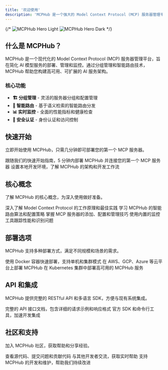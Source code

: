 ```yaml
---
title: '欢迎使用'
description: 'MCPHub 是一个强大的 Model Context Protocol (MCP) 服务器管理平台，提供分组管理、智能路由和实时监控等功能'
---
```


{/* <img className="block dark:hidden" src="/images/hero-light.png" alt="MCPHub Hero Light" />
<img className="hidden dark:block" src="/images/hero-dark.png" alt="MCPHub Hero Dark" /> */}

## 什么是 MCPHub？

MCPHub 是一个现代化的 Model Context Protocol (MCP) 服务器管理平台，旨在简化 AI 模型服务的部署、管理和监控。通过分组管理和智能路由技术，MCPHub 帮助您构建高可用、可扩展的 AI 服务架构。

### 核心功能

- **🏗️ 分组管理** - 灵活的服务器分组和配置管理
- **🚀 智能路由** - 基于语义检索的智能路由分发
- **📊 实时监控** - 全面的性能指标和健康检查
- **🔐 安全认证** - 身份认证和访问控制

## 快速开始

立即开始使用 MCPHub，只需几分钟即可部署您的第一个 MCP 服务器。

<CardGroup cols={2}>
  <Card title="5 分钟快速部署" icon="rocket" href="/zh/quickstart">
    跟随我们的快速开始指南，5 分钟内部署 MCPHub 并连接您的第一个 MCP 服务器
  </Card>
  <Card title="开发环境搭建" icon="code" href="/zh/development/getting-started">
    设置本地开发环境，了解 MCPHub 的架构和开发工作流
  </Card>
</CardGroup>

## 核心概念

了解 MCPHub 的核心概念，为深入使用做好准备。

<CardGroup cols={2}>
  <Card title="MCP 协议介绍" icon="network-wired" href="/zh/concepts/mcp-protocol">
    深入了解 Model Context Protocol 的工作原理和最佳实践
  </Card>
  <Card title="智能路由机制" icon="route" href="/zh/features/smart-routing">
    学习 MCPHub 的智能路由算法和配置策略
  </Card>
  <Card title="服务器管理" icon="server" href="/zh/features/server-management">
    掌握 MCP 服务器的添加、配置和管理技巧
  </Card>
  <Card title="监控与分析" icon="chart-line" href="/zh/features/monitoring">
    使用内置的监控工具跟踪性能和识别问题
  </Card>
</CardGroup>

## 部署选项

MCPHub 支持多种部署方式，满足不同规模和场景的需求。

<CardGroup cols={3}>
  <Card title="Docker 部署" icon="docker" href="/zh/configuration/docker-setup">
    使用 Docker 容器快速部署，支持单机和集群模式
  </Card>
  <Card title="云服务部署" icon="cloud" href="/zh/deployment/cloud">
    在 AWS、GCP、Azure 等云平台上部署 MCPHub
  </Card>
  <Card title="Kubernetes" icon="dharmachakra" href="/zh/deployment/kubernetes">
    在 Kubernetes 集群中部署高可用的 MCPHub 服务
  </Card>
</CardGroup>

## API 和集成

MCPHub 提供完整的 RESTful API 和多语言 SDK，方便与现有系统集成。

<CardGroup cols={2}>
  <Card title="API 参考文档" icon="code" href="/zh/api-reference/introduction">
    完整的 API 接口文档，包含详细的请求示例和响应格式
  </Card>
  <Card title="SDK 和工具" icon="toolbox" href="/zh/sdk">
    官方 SDK 和命令行工具，加速开发集成
  </Card>
</CardGroup>

## 社区和支持

加入 MCPHub 社区，获取帮助和分享经验。

<CardGroup cols={2}>
  <Card title="GitHub 仓库" icon="github" href="https://github.com/mcphub/mcphub">
    查看源代码、提交问题和贡献代码
  </Card>
  <Card title="Discord 社区" icon="discord" href="https://discord.gg/mcphub">
    与其他开发者交流，获取实时帮助
  </Card>
  <Card title="Sponsor" icon="heart" href="https://ko-fi.com/samanhappy">
    支持 MCPHub 的开发和维护，帮助我们持续改进
  </Card>
</CardGroup>
